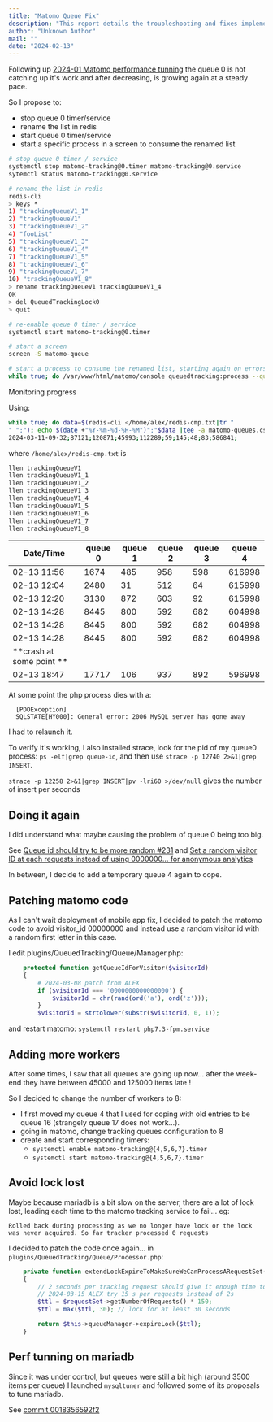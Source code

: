 ```yaml
---
title: "Matomo Queue Fix"
description: "This report details the troubleshooting and fixes implemented for Matomo's tracking queue issues, including addressing `Queue0` backlog, temporary patches for visitor IDs, scaling workers, and optimizing MariaDB performance to ensure efficient data processing."
author: "Unknown Author"
mail: ""
date: "2024-02-13"
---
```


Following up [2024-01 Matomo performance tunning](/docs/Infra/reports/2024/2024-01-matomo-perf-tunning)
the queue 0 is not catching up it's work and after decreasing, is growing again at a steady pace.

So I propose to:
* stop queue 0 timer/service
* rename the list in redis
* start queue 0 timer/service
* start a specific process in a screen to consume the renamed list

```bash
# stop queue 0 timer / service
systemctl stop matomo-tracking@0.timer matomo-tracking@0.service
sytemctl status matomo-tracking@0.service

# rename the list in redis
redis-cli
> keys *
1) "trackingQueueV1_1"
2) "trackingQueueV1"
3) "trackingQueueV1_2"
4) "fooList"
5) "trackingQueueV1_3"
6) "trackingQueueV1_4"
7) "trackingQueueV1_5"
8) "trackingQueueV1_6"
9) "trackingQueueV1_7"
10) "trackingQueueV1_8"
> rename trackingQueueV1 trackingQueueV1_4
OK
> del QueuedTrackingLock0
> quit

# re-enable queue 0 timer / service
systemctl start matomo-tracking@0.timer

# start a screen
screen -S matomo-queue

# start a process to consume the renamed list, starting again on errors
while true; do /var/www/html/matomo/console queuedtracking:process --queue-id=4 -v -n;/var/www/html/matomo/console queuedtracking:lock-status --unlock=QueuedTrackingLock4 -n --ignore-warn; sleep 60; done
```

Monitoring progress

Using:
```bash
while true; do data=$(redis-cli </home/alex/redis-cmp.txt|tr "
" ";"); echo $(date +"%Y-%m-%d-%H-%M")";"$data |tee -a matomo-queues.csv ; sleep 600 ; done
2024-03-11-09-32;87121;120871;45993;112289;59;145;48;83;586841;
```
where `/home/alex/redis-cmp.txt` is

```bash
llen trackingQueueV1
llen trackingQueueV1_1
llen trackingQueueV1_2
llen trackingQueueV1_3
llen trackingQueueV1_4
llen trackingQueueV1_5
llen trackingQueueV1_6
llen trackingQueueV1_7
llen trackingQueueV1_8
```


| Date/Time | queue 0 | queue 1 | queue 2 | queue 3 | queue 4 |
|--|--|--|--|--|--|
| 02-13 11:56| 1674 | 485 | 958 | 598 | 616998 |
| 02-13 12:04| 2480 | 31 | 512 | 64 | 615998 |
| 02-13 12:20 | 3130 | 872 | 603 | 92   | 615998 |
| 02-13 14:28 | 8445 | 800 | 592 | 682 | 604998 |
| 02-13 14:28 | 8445 | 800 | 592 | 682 | 604998 |
| 02-13 14:28 | 8445 | 800 | 592 | 682 | 604998 |
| **crash at some point ** | | | | | |
| 02-13 18:47 | 17717 | 106  | 937 | 892 | 596998 |


At some point the php process dies with a:
```
  [PDOException]
  SQLSTATE[HY000]: General error: 2006 MySQL server has gone away
```
I had to relaunch it.


To verify it's working, I also installed strace, 
look for the pid of my queue0 process: `ps -elf|grep queue-id`, 
and then use `strace -p 12740 2>&1|grep INSERT`.

`strace -p 12258 2>&1|grep INSERT|pv -lri60 >/dev/null` gives the number of insert per seconds


## Doing it again

I did understand what maybe causing the problem of queue 0 being too big.

See [Queue id should try to be more random #231](https://github.com/matomo-org/plugin-QueuedTracking/issues/231) and [Set a random visitor ID at each requests instead of using 0000000… for anonymous analytics](https://github.com/openfoodfacts/smooth-app/issues/5095)

In between, I decide to add a temporary queue 4 again to cope.

## Patching matomo code

As I can't wait deployment of mobile app fix, I decided to patch the matomo code to
avoid visitor_id 00000000 and instead use a random visitor id with a random first letter in this case.

I edit plugins/QueuedTracking/Queue/Manager.php:

```php
    protected function getQueueIdForVisitor($visitorId)
    {
        # 2024-03-08 patch from ALEX
        if ($visitorId === '0000000000000000') {
            $visitorId = chr(rand(ord('a'), ord('z')));
        }
        $visitorId = strtolower(substr($visitorId, 0, 1));
```

and restart matomo:
`systemctl restart php7.3-fpm.service`

## Adding more workers

After some times, I saw that all queues are going up now… after the week-end they have between 45000 and 125000 items late !


So I decided to change the number of workers to 8:
* I first moved my queue 4 that I used for coping with old entries to be queue 16 (strangely queue 17 does not work…).
* going in matomo, change tracking queues configuration to 8
* create and start corresponding timers:
  * `systemctl enable matomo-tracking@{4,5,6,7}.timer`
  * `systemctl start matomo-tracking@{4,5,6,7}.timer`


## Avoid lock lost

Maybe because mariadb is a bit slow on the server, there are a lot of lock lost, leading each time to the matomo tracking service to fail…
eg:
```
Rolled back during processing as we no longer have lock or the lock was never acquired. So far tracker processed 0 requests
```

I decided to patch the code once again… in `plugins/QueuedTracking/Queue/Processor.php`:

```php
    private function extendLockExpireToMakeSureWeCanProcessARequestSet(RequestSet $requestSet)
    {
        // 2 seconds per tracking request should give it enough time to process it
        // 2024-03-15 ALEX try 15 s per requests instead of 2s
        $ttl = $requestSet->getNumberOfRequests() * 150;
        $ttl = max($ttl, 30); // lock for at least 30 seconds

        return $this->queueManager->expireLock($ttl);
    }
```

## Perf tunning on mariadb

Since it was under control, but queues were still a bit high (around 3500 items per queue) I launched `mysqltuner` 
and followed some of its proposals to tune mariadb.

See [commit 0018356592f2](https://github.com/openfoodfacts/openfoodfacts-infrastructure/commit/0018356592f23ee494ea7d0581d012a1ea95fcdf)